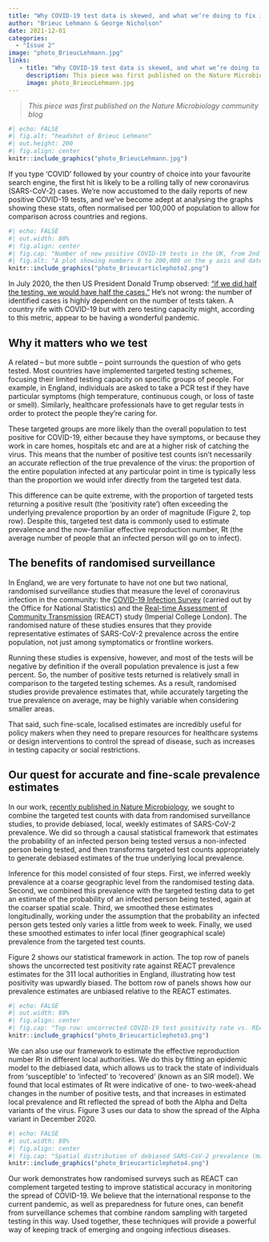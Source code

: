 ```yaml
---
title: "Why COVID-19 test data is skewed, and what we’re doing to fix it"
author: "Brieuc Lehmann & George Nicholson"
date: 2021-12-01
categories:
  - "Issue 2"
image: "photo_BrieucLehmann.jpg" 
links: 
   - title: "Why COVID-19 test data is skewed, and what we’re doing to fix it"
     description: This piece was first published on the Nature Microbiology community blog. 
     image: photo_BrieucLehmann.jpg
---
```


> *This piece was first published on the Nature Microbiology community blog*

```r
#| echo: FALSE
#| fig.alt: "headshot of Brieuc Lehmann"
#| out.height: 200
#| fig.align: center
knitr::include_graphics("photo_BrieucLehmann.jpg")
```


If you type ‘COVID’ followed by your country of choice into your favourite search engine, the first hit is likely to be a rolling tally of new coronavirus (SARS-CoV-2) cases. We’re now accustomed to the daily reports of new positive COVID-19 tests, and we’ve become adept at analysing the graphs showing these stats, often normalised per 100,000 of population to allow for comparison across countries and regions.

```r
#| echo: FALSE
#| out.width: 80%
#| fig.align: center
#| fig.cap: "Number of new positive COVID-19 tests in the UK, from 2nd March 2020 to 5th January 2022, as illustrated following a Google search of ‘COVID UK’."
#| fig.alt: "A plot showing numbers 0 to 200,000 on the y axis and dates on the y axis. Starting from 0 we see values of 7 day average COVID new cases increasing above 50,000 after around January and then declining to bottom in around April. starting increase again afer June, reaching 50,000 around July with continued increase and a peak at Jan 5, 2022. For this date the number  new cases reported are 193, 814 and 7-day average is 182,201."
knitr::include_graphics("photo_Brieucarticlephoto2.png")
```
 

In July 2020, the then US President Donald Trump observed: [“if we did half the testing, we would have half the cases.”](https://www.cnbc.com/2020/07/14/trump-says-us-would-have-half-the-number-of-coronavirus-cases-if-it-did-half-the-testing.html) He’s not wrong: the number of identified cases is highly dependent on the number of tests taken. A country rife with COVID-19 but with zero testing capacity might, according to this metric, appear to be having a wonderful pandemic.

## Why it matters who we test

A related – but more subtle – point surrounds the question of who gets tested. Most countries have implemented targeted testing schemes, focusing their limited testing capacity on specific groups of people. For example, in England, individuals are asked to take a PCR test if they have particular symptoms (high temperature, continuous cough, or loss of taste or smell). Similarly, healthcare professionals have to get regular tests in order to protect the people they’re caring for.

These targeted groups are more likely than the overall population to test positive for COVID-19, either because they have symptoms, or because they work in care homes, hospitals etc and are at a higher risk of catching the virus. This means that the number of positive test counts isn’t necessarily an accurate reflection of the true prevalence of the virus: the proportion of the entire population infected at any particular point in time is typically less than the proportion we would infer directly from the targeted test data.

This difference can be quite extreme, with the proportion of targeted tests returning a positive result (the ‘positivity rate’) often exceeding the underlying prevalence proportion by an order of magnitude (Figure 2, top row). Despite this, targeted test data is commonly used to estimate prevalence and the now-familiar effective reproduction number, Rt (the average number of people that an infected person will go on to infect).

## The benefits of randomised surveillance

In England, we are very fortunate to have not one but two national, randomised surveillance studies that measure the level of coronavirus infection in the community: the [COVID-19 Infection Survey](https://www.ons.gov.uk/surveys/informationforhouseholdsandindividuals/householdandindividualsurveys/covid19infectionsurvey) (carried out by the Office for National Statistics) and the [Real-time Assessment of Community Transmission](https://www.imperial.ac.uk/medicine/research-and-impact/groups/react-study/) (REACT) study (Imperial College London). The randomised nature of these studies ensures that they provide representative estimates of SARS-CoV-2 prevalence across the entire population, not just among symptomatics or frontline workers.

Running these studies is expensive, however, and most of the tests will be negative by definition if the overall population prevalence is just a few percent. So, the number of positive tests returned is relatively small in comparison to the targeted testing schemes. As a result, randomised studies provide prevalence estimates that, while accurately targeting the true prevalence on average, may be highly variable when considering smaller areas.

That said, such fine-scale, localised estimates are incredibly useful for policy makers when they need to prepare resources for healthcare systems or design interventions to control the spread of disease, such as increases in testing capacity or social restrictions.

## Our quest for accurate and fine-scale prevalence estimates

In our work, [recently published in Nature Microbiology](https://www.nature.com/articles/s41564-021-01029-0), we sought to combine the targeted test counts with data from randomised surveillance studies, to provide debiased, local, weekly estimates of SARS-CoV-2 prevalence. We did so through a causal statistical framework that estimates the probability of an infected person being tested versus a non-infected person being tested, and then transforms targeted test counts appropriately to generate debiased estimates of the true underlying local prevalence.

Inference for this model consisted of four steps. First, we inferred weekly prevalence at a coarse geographic level from the randomised testing data. Second, we combined this prevalence with the targeted testing data to get an estimate of the probability of an infected person being tested, again at the coarser spatial scale. Third, we smoothed these estimates longitudinally, working under the assumption that the probability an infected person gets tested only varies a little from week to week. Finally, we used these smoothed estimates to infer local (finer geographical scale) prevalence from the targeted test counts. 

Figure 2 shows our statistical framework in action. The top row of panels shows the uncorrected test positivity rate against REACT prevalence estimates for the 311 local authorities in England, illustrating how test positivity was upwardly biased. The bottom row of panels shows how our prevalence estimates are unbiased relative to the REACT estimates.

```r
#| echo: FALSE
#| out.width: 80%
#| fig.align: center
#| fig.cap: "Top row: uncorrected COVID-19 test positivity rate vs. REACT prevalence estimates for the 311 local authorities in England. Bottom row: debiased prevalence estimates vs. REACT prevalence estimates. The error bars associated with our estimates are much smaller than the REACT error bars, pointing to the increase in precision we get by including the targeted test data."
knitr::include_graphics("photo_Brieucarticlephoto3.png")
```

We can also use our framework to estimate the effective reproduction number Rt in different local authorities. We do this by fitting an epidemic model to the debiased data, which allows us to track the state of individuals from ‘susceptible’ to ‘infected’ to ‘recovered’ (known as an SIR model). We found that local estimates of Rt were indicative of one- to two-week-ahead changes in the number of positive tests, and that increases in estimated local prevalence and Rt reflected the spread of both the Alpha and Delta variants of the virus. Figure 3 uses our data to show the spread of the Alpha variant in December 2020.

```r
#| echo: FALSE
#| out.width: 80%
#| fig.align: center
#| fig.cap: "Spatial distribution of debiased SARS-CoV-2 prevalence (maps on left), Rt (maps in centre) and the Alpha variant frequency (maps on right, measured by % S-gene target failure, SGTF) for the two weeks of 6 and 20 December 2020 (top and bottom respectively). The increased transmissibility of the Alpha variant is further illustrated in the scatter plots on the right, which plot Rt against the Alpha variant frequency (% SGTF) for each ‘lower-tier local authority’ (LTLA). We report results for 311 LTLAs in England, split into nine regions."
knitr::include_graphics("photo_Brieucarticlephoto4.png")
```
 

Our work demonstrates how randomised surveys such as REACT can complement targeted testing to improve statistical accuracy in monitoring the spread of COVID-19. We believe that the international response to the current pandemic, as well as preparedness for future ones, can benefit from surveillance schemes that combine random sampling with targeted testing in this way. Used together, these techniques will provide a powerful way of keeping track of emerging and ongoing infectious diseases.
